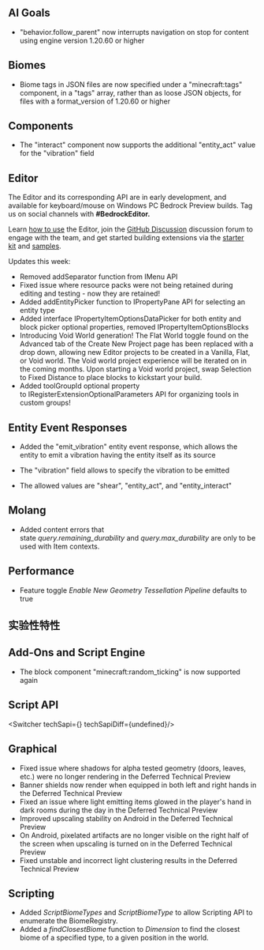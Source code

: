 



## AI Goals

-   "behavior.follow\_parent" now interrupts navigation on stop for content using engine version 1.20.60 or higher 

## Biomes

-   Biome tags in JSON files are now specified under a "minecraft:tags" component, in a "tags" array, rather than as loose JSON objects, for files with a format\_version of 1.20.60 or higher 

## Components

-   The "interact" component now supports the additional "entity\_act" value for the "vibration" field

## Editor

The Editor and its corresponding API are in early development, and available for keyboard/mouse on Windows PC Bedrock Preview builds. Tag us on social channels with **#BedrockEditor.**

Learn [how to use](https://aka.ms/LearnEditor) the Editor, join the [GitHub Discussion](https://github.com/Mojang/minecraft-editor/discussions) discussion forum to engage with the team, and get started building extensions via the [starter kit](https://github.com/Mojang/minecraft-editor-extension-starter-kit) and [samples](https://github.com/Mojang/minecraft-editor-extension-samples).

Updates this week:

-   Removed addSeparator function from IMenu API 
-   Fixed issue where resource packs were not being retained during editing and testing - now they are retained!
-   Added addEntityPicker function to IPropertyPane API for selecting an entity type
-   Added interface IPropertyItemOptionsDataPicker for both entity and block picker optional properties, removed IPropertyItemOptionsBlocks
-   Introducing Void World generation! The Flat World toggle found on the Advanced tab of the Create New Project page has been replaced with a drop down, allowing new Editor projects to be created in a Vanilla, Flat, or Void world. The Void world project experience will be iterated on in the coming months. Upon starting a Void world project, swap Selection to Fixed Distance to place blocks to kickstart your build.
-   Added toolGroupId optional property to IRegisterExtensionOptionalParameters API for organizing tools in custom groups!

## Entity Event Responses

-   Added the "emit\_vibration" entity event response, which allows the entity to emit a vibration having the entity itself as its source

-   The "vibration" field allows to specify the vibration to be emitted
-   The allowed values are "shear", "entity\_act", and "entity\_interact"

## Molang

-   Added content errors that state _query.remaining\_durability_ and _query.max\_durability_ are only to be used with Item contexts.

## Performance

-   Feature toggle _Enable New Geometry Tessellation Pipeline_ defaults to true




<h2 className="experimental_divider">实验性特性</h2>




## Add-Ons and Script Engine

-   The block component "minecraft:random\_ticking" is now supported again


## **Script API**

<Switcher techSapi={<TechSapiExp/>} techSapiDiff={undefined}/>

## Graphical

-   Fixed issue where shadows for alpha tested geometry (doors, leaves, etc.) were no longer rendering in the Deferred Technical Preview 
-   Banner shields now render when equipped in both left and right hands in the Deferred Technical Preview
-   Fixed an issue where light emitting items glowed in the player's hand in dark rooms during the day in the Deferred Technical Preview
-   Improved upscaling stability on Android in the Deferred Technical Preview
-   On Android, pixelated artifacts are no longer visible on the right half of the screen when upscaling is turned on in the Deferred Technical Preview
-   Fixed unstable and incorrect light clustering results in the Deferred Technical Preview

## Scripting

-   Added _ScriptBiomeTypes_ and _ScriptBiomeType_ to allow Scripting API to enumerate the BiomeRegistry.
-   Added a _findClosestBiome_ function to _Dimension_ to find the closest biome of a specified type, to a given position in the world.